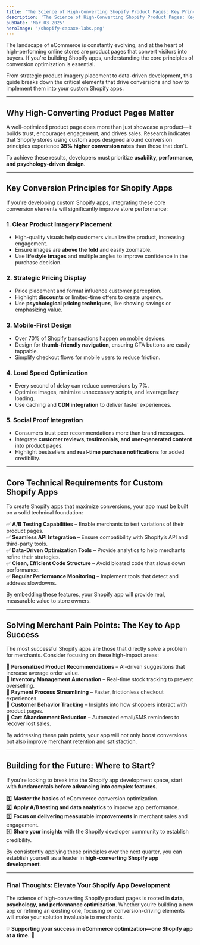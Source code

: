 ```yaml
---
title: 'The Science of High-Converting Shopify Product Pages: Key Principles for Custom App Development'
description: 'The Science of High-Converting Shopify Product Pages: Key Principles for Custom App Development'
pubDate: 'Mar 03 2025'
heroImage: '/shopify-capaxe-labs.png'
---
```


The landscape of eCommerce is constantly evolving, and at the heart of high-performing online stores are product pages that convert visitors into buyers. If you're building Shopify apps, understanding the core principles of conversion optimization is essential.  

From strategic product imagery placement to data-driven development, this guide breaks down the critical elements that drive conversions and how to implement them into your custom Shopify apps.  

---

## **Why High-Converting Product Pages Matter**  

A well-optimized product page does more than just showcase a product—it builds trust, encourages engagement, and drives sales. Research indicates that Shopify stores using custom apps designed around conversion principles experience **35% higher conversion rates** than those that don’t.  

To achieve these results, developers must prioritize **usability, performance, and psychology-driven design**.  

---

## **Key Conversion Principles for Shopify Apps**  

If you're developing custom Shopify apps, integrating these core conversion elements will significantly improve store performance:  

### **1. Clear Product Imagery Placement**  
- High-quality visuals help customers visualize the product, increasing engagement.  
- Ensure images are **above the fold** and easily zoomable.  
- Use **lifestyle images** and multiple angles to improve confidence in the purchase decision.  

### **2. Strategic Pricing Display**  
- Price placement and format influence customer perception.  
- Highlight **discounts** or limited-time offers to create urgency.  
- Use **psychological pricing techniques**, like showing savings or emphasizing value.  

### **3. Mobile-First Design**  
- Over 70% of Shopify transactions happen on mobile devices.  
- Design for **thumb-friendly navigation**, ensuring CTA buttons are easily tappable.  
- Simplify checkout flows for mobile users to reduce friction.  

### **4. Load Speed Optimization**  
- Every second of delay can reduce conversions by 7%.  
- Optimize images, minimize unnecessary scripts, and leverage lazy loading.  
- Use caching and **CDN integration** to deliver faster experiences.  

### **5. Social Proof Integration**  
- Consumers trust peer recommendations more than brand messages.  
- Integrate **customer reviews, testimonials, and user-generated content** into product pages.  
- Highlight bestsellers and **real-time purchase notifications** for added credibility.  

---

## **Core Technical Requirements for Custom Shopify Apps**  

To create Shopify apps that maximize conversions, your app must be built on a solid technical foundation:  

✅ **A/B Testing Capabilities** – Enable merchants to test variations of their product pages.  
✅ **Seamless API Integration** – Ensure compatibility with Shopify’s API and third-party tools.  
✅ **Data-Driven Optimization Tools** – Provide analytics to help merchants refine their strategies.  
✅ **Clean, Efficient Code Structure** – Avoid bloated code that slows down performance.  
✅ **Regular Performance Monitoring** – Implement tools that detect and address slowdowns.  

By embedding these features, your Shopify app will provide real, measurable value to store owners.  

---

## **Solving Merchant Pain Points: The Key to App Success**  

The most successful Shopify apps are those that directly solve a problem for merchants. Consider focusing on these high-impact areas:  

🔹 **Personalized Product Recommendations** – AI-driven suggestions that increase average order value.  
🔹 **Inventory Management Automation** – Real-time stock tracking to prevent overselling.  
🔹 **Payment Process Streamlining** – Faster, frictionless checkout experiences.  
🔹 **Customer Behavior Tracking** – Insights into how shoppers interact with product pages.  
🔹 **Cart Abandonment Reduction** – Automated email/SMS reminders to recover lost sales.  

By addressing these pain points, your app will not only boost conversions but also improve merchant retention and satisfaction.  

---

## **Building for the Future: Where to Start?**  

If you're looking to break into the Shopify app development space, start with **fundamentals before advancing into complex features**.  

1️⃣ **Master the basics** of eCommerce conversion optimization.  
2️⃣ **Apply A/B testing and data analytics** to improve app performance.  
3️⃣ **Focus on delivering measurable improvements** in merchant sales and engagement.  
4️⃣ **Share your insights** with the Shopify developer community to establish credibility.  

By consistently applying these principles over the next quarter, you can establish yourself as a leader in **high-converting Shopify app development**.  

---

### **Final Thoughts: Elevate Your Shopify App Development**  

The science of high-converting Shopify product pages is rooted in **data, psychology, and performance optimization**. Whether you’re building a new app or refining an existing one, focusing on conversion-driving elements will make your solution invaluable to merchants.  

💡 **Supporting your success in eCommerce optimization—one Shopify app at a time.** 🚀
